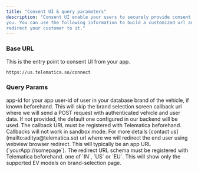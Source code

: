 ```yaml
---
title: "Consent UI & query parameters"
description: "Consent UI enable your users to securely provide consent to their EV data to
you. You can use the following information to build a customized url and
redirect your customer to it."
---
```


### Base URL

This is the entry point to consent UI from your app.

```bash
https://us.telematica.so/connect
```

### Query Params

<ParamField query="app" type="string" required>
  app-id for your app
</ParamField>

<ParamField query="user" type="string" required>
  user-id of user in your database
</ParamField>

<ParamField query="brand" type="string">
  brand of the vehicle, if known beforehand. This will skip the brand selection
  screen
</ParamField>

<ParamField query="callbackUrl" type="string">
  callback url where we will send a POST request with authenticated vehicle and
  user data. If not provided, the default one configured in our backend will be
  used. The callback URL must be registered with Telematica beforehand.
  Callbacks will not work in sandbox mode. For more details [contact
  us](mailto:aditya@telematica.so)
</ParamField>

<ParamField query="redirectUrl" type="string">
  url where we will redirect the end user using webview browser redirect. This
  will typically be an app URL (`yourApp://somepage`). The redirect URL schema
  must be registered with Telematica beforehand.
</ParamField>

<ParamField query="region" type="string">
  one of `IN`, `US` or `EU`. This will show only the supported EV models on
  brand-selection page.
</ParamField>
